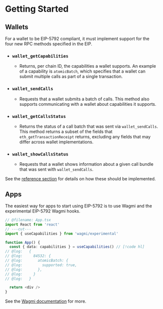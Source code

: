 # Getting Started

## Wallets

For a wallet to be EIP-5792 compliant, it must implement support for the four new RPC methods specified in the EIP.

* ### `wallet_getCapabilities`

  * Returns, per chain ID, the capabilities a wallet supports. An example of a capability is `atomicBatch`, which specifies that a wallet can submit multiple calls as part of a single transaction.

* ### `wallet_sendCalls`

  * Requests that a wallet submits a batch of calls. This method also supports communicating with a wallet about capabilities it supports. 

* ### `wallet_getCallsStatus`

  * Returns the status of a call batch that was sent via `wallet_sendCalls`. This method returns a subset of the fields that `eth_getTransactionReceipt` returns, excluding any fields that may differ across wallet implementations.

* ### `wallet_showCallsStatus`

  * Requests that a wallet shows information about a given call bundle that was sent with `wallet_sendCalls`.

See the [reference section](./reference/getCapabilities) for details on how these should be implemented.

## Apps

The easiest way for apps to start using EIP-5792 is to use Wagmi and the experimental EIP-5792 Wagmi hooks.

```ts twoslash [App.tsx]
// @filename: App.tsx
import React from 'react'
// ---cut---
import { useCapabilities } from 'wagmi/experimental'

function App() {
  const { data: capabilities } = useCapabilities() // [!code hl]
// @log:   {
// @log:     84532: {
// @log:       atomicBatch: {
// @log:         supported: true,
// @log:       },
// @log:     }  
// @log:   }

  return <div />
}
```

See the [Wagmi documentation](https://wagmi.sh/react/api/hooks/useCapabilities) for more.